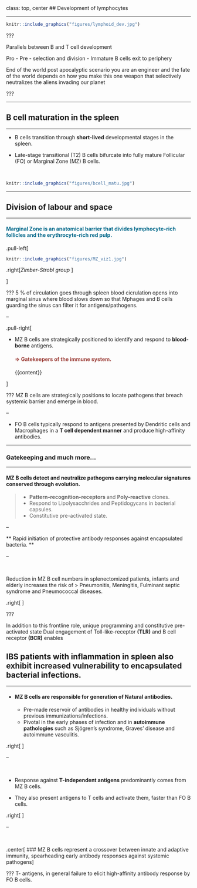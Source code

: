 
class: top, center
## Development of lymphocytes
<hr>


```r

knitr::include_graphics("figures/lymphoid_dev.jpg")
```


???

Parallels between B and T cell development

Pro - Pre - selection and division - Immature B cells exit to periphery

End of the world post apocalyptic scenario
you are an engineer and the fate of the world depends on how you make this one weapon that selectively neutralizes the aliens invading our planet

???

---

## B cell maturation in the spleen
<hr>

- B cells transition through **short-lived** developmental stages in the spleen.


- Late-stage transitional (T2) B cells bifurcate into fully mature Follicular (FO) or Marginal Zone (MZ) B cells.

<br>


```r

knitr::include_graphics("figures/bcell_matu.jpg")
```

---

## Division of labour and space
<hr>

<!---
#### Division of labour within B cells
--->

<h4 style="color:#006789; font-size:100%"> 
Marginal Zone is an anatomical barrier that divides lymphocyte-rich follicles and the erythrocyte-rich red pulp.
</h4>

.pull-left[
```r

knitr::include_graphics("figures/MZ_viz1.jpg")
```

.right[*Zimber-Strobl group* 
<p style="font-size:90%; color:#595959;">Lechner et al Nat Comm 2021 </p>
]

]

???
5 % of circulation goes through spleen
blood cicrulation opens into marginal sinus where blood slows down so that Mphages and B cells guarding the sinus can filter it for antigens/pathogens.

--

.pull-right[

- MZ B cells are strategically positioned to identify and respond to **blood-borne** antigens. 
<h4 style="color:#9e423c;">&#8658; Gatekeepers of the immune system.</h4>
{{content}}

]


???
MZ B cells are strategically positions to locate pathogens that breach systemic barrier and emerge in blood.

--

- FO B cells typically respond to antigens presented by Dendritic cells and Macrophages in a **T cell dependent manner** and produce high-affinity antibodies.

---

### Gatekeeping and much more...
<hr>


#### MZ B cells detect and neutralize pathogens carrying molecular signatures conserved through evolution.

> - <span style="font-weight:bold;">Pattern-recognition-receptors </span> and <span style="font-weight:bold;">Poly-reactive</span> clones. 
> - Respond to Lipolysacchrides and Peptidogycans in bacterial capsules. 
> -  Constitutive pre-activated state.


--

** Rapid initiation of protective antibody responses against encapsulated bacteria. **

--

<br>


Reduction in MZ B cell numbers in splenectomized patients, infants and elderly increases the risk of
> Pneumonitis, Meningitis, Fulminant septic syndrome and Pneumococcal diseases.

.right[
<p style="font-size:90%; color:#595959;">Guinamard et al. Nat Imm 2000, Kruetzmann et al. JEM 2003, Kruschinski et al. Human Path. 2004 </p>
]



???

In addition to this frontline role,
unique programming and constitutive pre-activated state
Dual engagement of  Toll-like-receptor **(TLR)** and B cell receptor **(BCR)** enables



IBS patients with inflammation in spleen also exhibit increased vulnerability to encapsulated bacterial infections.
---

<hr>

- #### MZ B cells are responsible for generation of **Natural antibodies.** 
  - Pre-made reservoir of antibodies in healthy individuals without previous immunizations/infections.
  - Pivotal in the early phases of infection and in **autoimmune pathologies** such as Sjögren’s syndrome, Graves’ disease and autoimmune vasculitis.


.right[
<p style="font-size:90%; color:#595959;">Palm and Kleinau JA 2021,  Guerrier et al. JA 2012, Segundo et al. Thyroid 2001
</p>
]


--

<br>

- Response against **T-independent antigens** predominantly comes from MZ B cells.

- They also present antigens to T cells and activate them, faster than FO B cells.

.right[
<p style="font-size:90%; color:#595959;">Attanavanich et al. JI 2004, Oliver et al. JI 1999, Cinamon et al. Nat Imm 2004
</p>
]


--

<br>

.center[
### MZ B cells represent a crossover between innate and adaptive immunity, spearheading early antibody responses against systemic pathogens
]

???
T- antigens, in general failure to elicit high-affinity antibody response by FO B cells.


  

